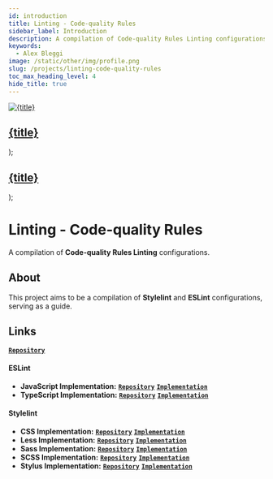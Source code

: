 ```yaml
---
id: introduction
title: Linting - Code-quality Rules
sidebar_label: Introduction
description: A compilation of Code-quality Rules Linting configurations.
keywords:
  - Alex Bleggi
image: /static/other/img/profile.png
slug: /projects/linting-code-quality-rules
toc_max_heading_level: 4
hide_title: true
---
```



  <a className="built-with" href={url}>
    <img className={`built-with__image ${className}`} src={useBaseUrl(`img/knowledge/${image}`)} alt={title} style={style}/>
    <div className="built-with__overlay">
      <h2 className="built-with__heading">{title}</h2>
    </div>
  </a>
);

  <a className="built-with-text" href={url}>
    <div className="built-with-text__overlay">
      <h2 className="built-with-text__heading">{title}</h2>
    </div>
  </a>
);

# Linting - Code-quality Rules

A compilation of **Code-quality Rules Linting** configurations.

## About

This project aims to be a compilation of **Stylelint** and **ESLint** configurations, serving as a guide.

## Links

**[`Repository`](https://github.com/alexbjr369/linting-code-quality-rules)**

#### ESLint

- **JavaScript Implementation:** **[`Repository`](https://github.com/alexbjr369/linting-code-quality-rules/tree/main/eslint/javascript)** **[`Implementation`](/docs/projects/linting-code-quality-rules/eslint/javascript/implementation)**
- **TypeScript Implementation:** **[`Repository`](https://github.com/alexbjr369/linting-code-quality-rules/tree/main/eslint/typescript)** **[`Implementation`](/docs/projects/linting-code-quality-rules/eslint/typescript/implementation)**

#### Stylelint

- **CSS Implementation:** **[`Repository`](https://github.com/alexbjr369/linting-code-quality-rules/tree/main/stylelint/css)** **[`Implementation`](/docs/projects/linting-code-quality-rules/stylelint/css/implementation)**
- **Less Implementation:** **[`Repository`](https://github.com/alexbjr369/linting-code-quality-rules/tree/main/stylelint/less)** **[`Implementation`](/docs/projects/linting-code-quality-rules/stylelint/less/implementation)**
- **Sass Implementation:** **[`Repository`](https://github.com/alexbjr369/linting-code-quality-rules/tree/main/stylelint/sass)** **[`Implementation`](/docs/projects/linting-code-quality-rules/stylelint/sass/implementation)**
- **SCSS Implementation:** **[`Repository`](https://github.com/alexbjr369/linting-code-quality-rules/tree/main/stylelint/scss)** **[`Implementation`](/docs/projects/linting-code-quality-rules/stylelint/scss/implementation)**
- **Stylus Implementation:** **[`Repository`](https://github.com/alexbjr369/linting-code-quality-rules/tree/main/stylelint/stylus)** **[`Implementation`](/docs/projects/linting-code-quality-rules/stylelint/stylus/implementation)**
